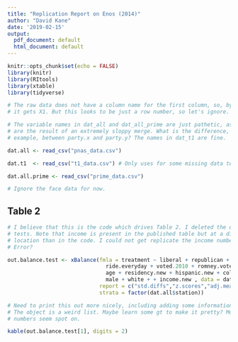 ```yaml
---
title: "Replication Report on Enos (2014)"
author: "David Kane"
date: '2019-02-15'
output:
  pdf_document: default
  html_document: default
---
```


```r
knitr::opts_chunk$set(echo = FALSE)
library(knitr)
library(RItools)
library(xtable)
library(tidyverse)

# The raw data does not have a column name for the first column, so, by default
# it gets X1. But this looks to be just a row number, so let's ignore. 

# The variable names in dat_all and dat_all_prime are just pathetic, as if they
# are the result of an extremely sloppy merge. What is the difference, for
# example, between party.x and party.y? The names in dat_t1 are fine.

dat.all <- read_csv("pnas_data.csv")

dat.t1  <- read_csv("t1_data.csv") # Only uses for some missing data tests?

dat.all.prime <- read_csv("prime_data.csv")

# Ignore the face data for now.

```

## Table 2

```r
# I believe that this is the code which drives Table 2. I deleted the other
# tests. Note that income is present in the published table but at a different
# location than in the code. I could not get replicate the income numbers.
# Error?

out.balance.test <- xBalance(fmla = treatment ~ liberal + republican + obama.disapprove + 
                               ride.everyday + voted.2010 + romney.voter + Hispanics.x + 
                               age + residency.new + hispanic.new + college + 
                               male + white + + income.new , data = dat.all, 
                             report = c("std.diffs","z.scores","adj.means","chisquare.test"), 
                             strata = factor(dat.all$station))

# Need to print this out more nicely, including adding some information like n.
# The object is a weird list. Maybe learn some gt to make it pretty? Most
# numbers seem spot on.

kable(out.balance.test[1], digits = 2)

```

```r

```

